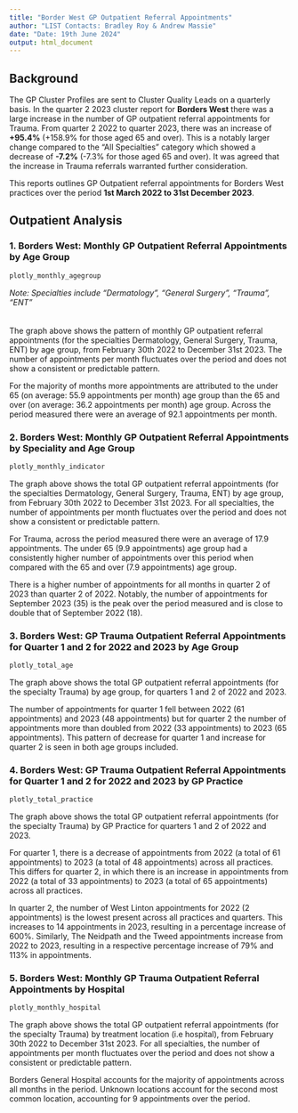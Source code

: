```yaml
---
title: "Border West GP Outpatient Referral Appointments"
author: "LIST Contacts: Bradley Roy & Andrew Massie"
date: "Date: 19th June 2024"
output: html_document
---
```



## Background

The GP Cluster Profiles are sent to Cluster Quality Leads on a quarterly basis. In the quarter 2 2023 cluster report for <B>Borders West</B> there was a large increase in the number of GP outpatient referral appointments for Trauma. From quarter 2 2022 to quarter 2023, there was an increase of <B>+95.4%</B> (+158.9% for those aged 65 and over). This is a notably larger change compared to the "All Specialties" category which showed a decrease of <B>-7.2%</B> (-7.3% for those aged 65 and over). It was agreed that the increase in Trauma referrals warranted further consideration. 

This reports outlines GP Outpatient referral appointments for Borders West practices over the period <B>1st March 2022 to 31st December 2023</B>. 


## Outpatient Analysis

### 1. Borders West: Monthly GP Outpatient Referral Appointments by Age Group
```r
plotly_monthly_agegroup
```
_Note: Specialties include "Dermatology", "General Surgery", "Trauma", "ENT"_  
<br>  
The graph above shows the pattern of monthly GP outpatient referral appointments (for the specialties Dermatology, General Surgery, Trauma, ENT) by age group, from February 30th 2022 to December 31st 2023. The number of appointments per month fluctuates over the period and does not show a consistent or predictable pattern. 

For the majority of months more appointments are attributed to the under 65 (on average: 55.9 appointments per month) age group than the 65 and over (on average: 36.2 appointments per month) age group. Across the period measured there were an average of 92.1 appointments per month. 

### 2. Borders West: Monthly GP Outpatient Referral Appointments by Speciality and Age Group
```r
plotly_monthly_indicator
```

The graph above shows the total GP outpatient referral appointments (for the specialties Dermatology, General Surgery, Trauma, ENT) by age group,  from February 30th 2022 to December 31st 2023. For all specialties, the number of appointments per month fluctuates over the period and does not show a consistent or predictable pattern. 

For Trauma, across the period measured there were an average of 17.9 appointments. The under 65 (9.9 appointments) age group had a consistently higher number of appointments over this period when compared with the 65 and over (7.9 appointments) age group. 

There is a higher number of appointments for all months in quarter 2 of 2023 than quarter 2 of 2022. Notably, the number of appointments for September 2023 (35) is the peak over the period measured and is close to double that of September 2022 (18). 

### 3. Borders West: GP Trauma Outpatient Referral Appointments for Quarter 1 and 2 for 2022 and 2023 by Age Group
```r
plotly_total_age
```

The graph above shows the total GP outpatient referral appointments (for the specialty Trauma) by age group, for quarters 1 and 2 of 2022 and 2023. 

The number of appointments for quarter 1 fell between 2022 (61 appointments) and 2023 (48 appointments) but for quarter 2 the number of appointments more than doubled from 2022 (33 appointments) to 2023 (65 appointments). This pattern of decrease for quarter 1 and increase for quarter 2 is seen in both age groups included.


### 4. Borders West: GP Trauma Outpatient Referral Appointments for Quarter 1 and 2 for 2022 and 2023 by GP Practice
```r
plotly_total_practice
```

The graph above shows the total GP outpatient referral appointments (for the specialty Trauma) by GP Practice for quarters 1 and 2 of 2022 and 2023. 

For quarter 1, there is a decrease of appointments from 2022 (a total of 61 appointments) to 2023 (a total of 48 appointments) across all practices. This differs for quarter 2, in which there is an increase in appointments from 2022 (a total of 33 appointments) to 2023 (a total of 65 appointments) across all practices.

In quarter 2, the number of West Linton appointments for 2022 (2 appointments) is the lowest present across all practices and quarters. This increases to 14 appointments in 2023, resulting in a percentage increase of 600%. Similarly, The Neidpath and the Tweed appointments increase from 2022 to 2023, resulting in a respective percentage increase of 79% and 113% in appointments.


<!-- ### 5. Borders West: Monthly GP Trauma Outpatient Referral Appointments by GP Practice -->
<!-- ```{r, echo=FALSE} -->
<!-- plotly_monthly_practice_numerator -->
<!-- ``` -->

<!-- The graph above shows the total GP outpatient referral appointments (for the specialty Trauma) by GP Practice, from February 30th 2022 to December 31st 2023. -->


### 5. Borders West: Monthly GP Trauma Outpatient Referral Appointments by Hospital
```r
plotly_monthly_hospital
```

The graph above shows the total GP outpatient referral appointments (for the specialty Trauma) by treatment location (i.e hospital),  from February 30th 2022 to December 31st 2023. For all specialties, the number of appointments per month fluctuates over the period and does not show a consistent or predictable pattern. 

Borders General Hospital accounts for the majority of appointments across all months in the period. Unknown locations account for the second most common location, accounting for 9 appointments over the period. 










